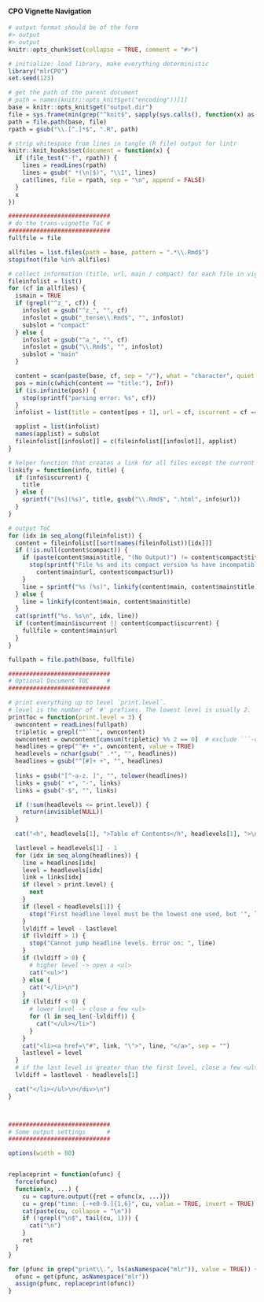 
#### CPO Vignette Navigation

```r

# output format should be of the form
#> output
#> output
knitr::opts_chunk$set(collapse = TRUE, comment = "#>")

# initialize: load library, make everything deterministic
library("mlrCPO")
set.seed(123)

# get the path of the parent document
# path = names(knitr::opts_knit$get("encoding"))[1]
base = knitr::opts_knit$get("output.dir")
file = sys.frame(min(grep("^knit$", sapply(sys.calls(), function(x) as.character(x)[1]))))$input
path = file.path(base, file)
rpath = gsub("\\.[^.]*$", ".R", path)

# strip whitespace from lines in tangle (R file) output for lintr
knitr::knit_hooks$set(document = function(x) {
  if (file_test("-f", rpath)) {
    lines = readLines(rpath)
    lines = gsub(" *(\n|$)", "\\1", lines)
    cat(lines, file = rpath, sep = "\n", append = FALSE)
  }
  x
})

#############################
# do the trans-vignette ToC #
#############################
fullfile = file

allfiles = list.files(path = base, pattern = ".*\\.Rmd$")
stopifnot(file %in% allfiles)

# collect information (title, url, main / compact) for each file in vignette dir
fileinfolist = list()
for (cf in allfiles) {
  ismain = TRUE
  if (grepl("^z_", cf)) {
    infoslot = gsub("^z_", "", cf)
    infoslot = gsub("_terse\\.Rmd$", "", infoslot)
    subslot = "compact"
  } else {
    infoslot = gsub("^a_", "", cf)
    infoslot = gsub("\\.Rmd$", "", infoslot)
    subslot = "main"
  }

  content = scan(paste(base, cf, sep = "/"), what = "character", quiet = TRUE)
  pos = min(c(which(content == "title:"), Inf))
  if (is.infinite(pos)) {
    stop(sprintf("parsing error: %s", cf))
  }
  infolist = list(title = content[pos + 1], url = cf, iscurrent = cf == file)

  applist = list(infolist)
  names(applist) = subslot
  fileinfolist[[infoslot]] = c(fileinfolist[[infoslot]], applist)
}

# helper function that creates a link for all files except the current one
linkify = function(info, title) {
  if (info$iscurrent) {
    title
  } else {
    sprintf("[%s](%s)", title, gsub("\\.Rmd$", ".html", info$url))
  }
}

# output ToC
for (idx in seq_along(fileinfolist)) {
  content = fileinfolist[[sort(names(fileinfolist))[idx]]]
  if (!is.null(content$compact)) {
    if (paste(content$main$title, "(No Output)") != content$compact$title) {
      stop(sprintf("File %s and its compact version %s have incompatible titles\nThe compact version must be paste(main_title, \"(No Output)\")",
        content$main$url, content$compact$url))
    }
    line = sprintf("%s (%s)", linkify(content$main, content$main$title), linkify(content$compact, "compact version"))
  } else {
    line = linkify(content$main, content$main$title)
  }
  cat(sprintf("%s. %s\n", idx, line))
  if (content$main$iscurrent || content$compact$iscurrent) {
    fullfile = content$main$url
  }
}

fullpath = file.path(base, fullfile)

#############################
# Optional Document TOC     #
#############################

# print everything up to level `print.level`.
# level is the number of '#' prefixes. The lowest level is usually 2.
printToc = function(print.level = 3) {
  owncontent = readLines(fullpath)
  tripletic = grepl("^```", owncontent)
  owncontent = owncontent[cumsum(tripletic) %% 2 == 0]  # exclude ```-delimited code
  headlines = grep("^#+ +", owncontent, value = TRUE)
  headlevels = nchar(gsub(" .*", "", headlines))
  headlines = gsub("^[#]+ +", "", headlines)
  
  links = gsub("[^-a-z. ]", "", tolower(headlines))
  links = gsub(" +", "-", links)
  links = gsub("-$", "", links)

  if (!sum(headlevels <= print.level)) {
    return(invisible(NULL))
  }
  
  cat("<h", headlevels[1], ">Table of Contents</h", headlevels[1], ">\n<div id=\"TOC\">\n", sep = "")

  lastlevel = headlevels[1] - 1
  for (idx in seq_along(headlines)) {
    line = headlines[idx]
    level = headlevels[idx]
    link = links[idx]
    if (level > print.level) {
      next
    }
    if (level < headlevels[1]) {
      stop("First headline level must be the lowest one used, but '", line, "' is lower.")
    }
    lvldiff = level - lastlevel
    if (lvldiff > 1) {
      stop("Cannot jump headline levels. Error on: ", line)
    }
    if (lvldiff > 0) {
      # higher level -> open a <ul>
      cat("<ul>")
    } else {
      cat("</li>\n")
    }
    if (lvldiff < 0) {
      # lower level -> close a few <ul>
      for (l in seq_len(-lvldiff)) {
        cat("</ul></li>")
      }
    }
    cat("<li><a href=\"#", link, "\">", line, "</a>", sep = "")
    lastlevel = level
  }
  # if the last level is greater than the first level, close a few <ul>
  lvldiff = lastlevel - headlevels[1]

  cat("</li></ul>\n</div>\n")
}



#############################
# Some output settings      #
#############################

options(width = 80)


replaceprint = function(ofunc) {
  force(ofunc)
  function(x, ...) {
    cu = capture.output({ret = ofunc(x, ...)})
    cu = grep("time: [-+e0-9.]{1,6}", cu, value = TRUE, invert = TRUE)
    cat(paste(cu, collapse = "\n"))
    if (!grepl("\n$", tail(cu, 1))) {
      cat("\n")
    }
    ret
  }
}

for (pfunc in grep("print\\.", ls(asNamespace("mlr")), value = TRUE)) {
  ofunc = get(pfunc, asNamespace("mlr"))
  assign(pfunc, replaceprint(ofunc))
}


```
